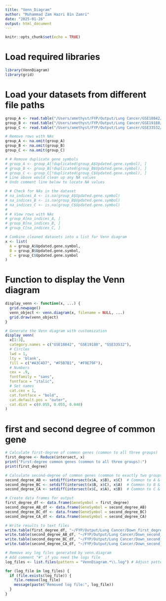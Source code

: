 ```yaml
---
title: "Venn_Diagram"
author: "Muhammad Zam Hazri Bin Zamri"
date: "2025-01-26"
output: html_document
---
```


```r
knitr::opts_chunk$set(echo = TRUE)
```
# Load required libraries
```r
library(VennDiagram)
library(grid)
```
# Load your datasets from different file paths
```r
group_A <- read.table("/Users/amethyst/FYP/Output/Lung Cancer/GSE18842/GSE18842_UP.txt", header = TRUE, stringsAsFactors = FALSE, sep = "\t")
group_B <- read.table("/Users/amethyst/FYP/Output/Lung Cancer/GSE19188/GSE19188_UP.txt", header = TRUE, stringsAsFactors = FALSE, sep = "\t")
group_C <- read.table("/Users/amethyst/FYP/Output/Lung Cancer/GSE33532/GSE33532_UP.txt", header = TRUE, stringsAsFactors = FALSE, sep = "\t")

# Remove rows with NAs
group_A <- na.omit(group_A)
group_B <- na.omit(group_B)
group_C <- na.omit(group_C)

# # Remove duplicate gene symbols
# group_A <- group_A[!duplicated(group_A$Updated.gene.symbol), ]
# group_B <- group_B[!duplicated(group_B$Updated.gene.symbol), ]
# group_C <- group_C[!duplicated(group_C$Updated.gene.symbol), ]
# Line above would clean up any NA values
# Undo comment line below to locate NA values

# # Check for NAs in the dataset
# na_indices_A <- is.na(group_A$Updated.gene.symbol)
# na_indices_B <- is.na(group_B$Updated.gene.symbol)
# na_indices_C <- is.na(group_C$Updated.gene.symbol)
# 
# # View rows with NAs
# group_A[na_indices_A, ]
# group_B[na_indices_B, ]
# group_C[na_indices_C, ]

# Combine cleaned datasets into a list for Venn diagram
x <- list(
  A = group_A$Updated.gene.symbol,
  B = group_B$Updated.gene.symbol,
  C = group_C$Updated.gene.symbol
)
```
# Function to display the Venn diagram
```r
display_venn <- function(x, ...) {
  grid.newpage()
  venn_object <- venn.diagram(x, filename = NULL, ...)
  grid.draw(venn_object)
}

# Generate the Venn diagram with customization
display_venn(
  x[1:3],
  category.names = c("GSE18842", "GSE19188", "GSE33532"),
  # Circles
  lwd = 1,
  lty = 'blank',
  fill = c("#A3C4D7", "#F5B7B1", "#F9E79F"),
  # Numbers
  cex = .9,
  fontfamily = "sans",
  fontface = "italic",
  # Set names
  cat.cex = 1,
  cat.fontface = "bold",
  cat.default.pos = "outer",
  cat.dist = c(0.055, 0.055, 0.040)
)
```
# first and second degree of common gene
```r
# Calculate first-degree of common genes (common to all three groups)
first_degree <- Reduce(intersect, x)
print("First-degree common genes (common to all three groups):")
print(first_degree)

# Calculate second-degree of common genes (common to exactly two groups)
second_degree_AB <- setdiff(intersect(x$A, x$B), x$C)  # Common to A & B, but not C
second_degree_BC <- setdiff(intersect(x$B, x$C), x$A)  # Common to B & C, but not A
second_degree_CA <- setdiff(intersect(x$C, x$A), x$B)  # Common to C & A, but not B

# Create data frames for output
first_degree_df <- data.frame(GeneSymbol = first_degree)
second_degree_AB_df <- data.frame(GeneSymbol = second_degree_AB)
second_degree_BC_df <- data.frame(GeneSymbol = second_degree_BC)
second_degree_CA_df <- data.frame(GeneSymbol = second_degree_CA)

# Write results to text files
write.table(first_degree_df, "~/FYP/Output/Lung Cancer/Down_first_degree.txt", quote = FALSE, sep = '\t', row.names = FALSE)
write.table(second_degree_AB_df, "~/FYP/Output/Lung Cancer/Down_second_degree_AB.txt", quote = FALSE, sep = '\t', row.names = FALSE)
write.table(second_degree_BC_df, "~/FYP/Output/Lung Cancer/Down_second_degree_BC.txt", quote = FALSE, sep = '\t', row.names = FALSE)
write.table(second_degree_CA_df, "~/FYP/Output/Lung Cancer/Down_second_degree_CA.txt", quote = FALSE, sep = '\t', row.names = FALSE)

# Remove any log files generated by venn.diagram
# Add comment "#" if you need the logs file
log_files <- list.files(pattern = "VennDiagram.*\\.log") # Adjust pattern as needed

for (log_file in log_files) {
  if (file.exists(log_file)) {
    file.remove(log_file)
    message(paste("Removed log file:", log_file))
  }
}
```